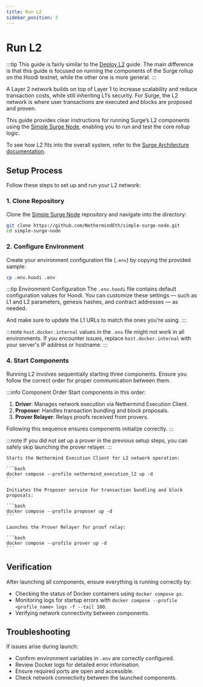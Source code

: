 ```yaml
---
title: Run L2
sidebar_position: 3
---
```



# Run L2

:::tip
This guide is fairly similar to the [Deploy L2](../running-surge/deploy-l2.mdx) guide. The main difference is that this guide is focused on running the components of the Surge rollup on the Hoodi testnet, while the other one is more general.
:::

A Layer 2 network builds on top of Layer 1 to increase scalability and reduce transaction costs, while still inheriting L1’s security. For Surge, the L2 network is where user transactions are executed and blocks are proposed and proven.

This guide provides clear instructions for running Surge’s L2 components using the [Simple Surge Node](https://github.com/NethermindEth/simple-surge-node), enabling you to run and test the core rollup logic.

To see how L2 fits into the overall system, refer to the [Surge Architecture documentation](/docs/about/architecture).

## Setup Process

Follow these steps to set up and run your L2 network:

### 1. Clone Repository

Clone the [Simple Surge Node](https://github.com/NethermindEth/simple-surge-node) repository and navigate into the directory:

```bash
git clone https://github.com/NethermindEth/simple-surge-node.git
cd simple-surge-node
```

### 2. Configure Environment

Create your environment configuration file (`.env`) by copying the provided sample:

```bash
cp .env.hoodi .env
```

:::tip Environment Configuration
The `.env.hoodi` file contains default configuration values for Hoodi. You can customize these settings — such as L1 and L2 parameters, genesis hashes, and contract addresses — as needed.

And make sure to update the L1 URLs to match the ones you're using.
:::

:::note
`host.docker.internal` values in the `.env` file might not work in all environments. If you encounter issues, replace `host.docker.internal` with your server's IP address or hostname.
:::

### 4. Start Components

Running L2 involves sequentially starting three components. Ensure you follow the correct order for proper communication between them.

:::info Component Order
Start components in this order:

1. **Driver**: Manages network execution via Nethermind Execution Client.
2. **Proposer**: Handles transaction bundling and block proposals.
3. **Prover Relayer**: Relays proofs received from provers.

Following this sequence ensures components initialize correctly.
:::

:::note
If you did not set up a prover in the previous setup steps, you can safely skip launching the prover relayer.
:::

<Tabs>
  <TabItem value="driver" label="Driver" default>

    Starts the Nethermind Execution Client for L2 network operation:

    ```bash
    docker compose --profile nethermind_execution_l2 up -d
    ```

  </TabItem>

  <TabItem value="proposer" label="Proposer">

    Initiates the Proposer service for transaction bundling and block proposals:

    ```bash
    docker compose --profile proposer up -d
    ```

  </TabItem>

  <TabItem value="prover" label="Prover Relayer">

    Launches the Prover Relayer for proof relay:

    ```bash
    docker compose --profile prover up -d
    ```

  </TabItem>

</Tabs>

## Verification

After launching all components, ensure everything is running correctly by:

- Checking the status of Docker containers using `docker compose ps`.
- Monitoring logs for startup errors with `docker compose --profile <profile_name> logs -f --tail 100`.
- Verifying network connectivity between components.

## Troubleshooting

If issues arise during launch:

- Confirm environment variables in `.env` are correctly configured.
- Review Docker logs for detailed error information.
- Ensure required ports are open and accessible.
- Check network connectivity between the launched components.